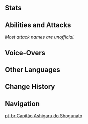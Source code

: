 {{Enemy Infobox
|image    = Enemy Shogunate Infantry Captain Icon.png
|weakpoint = yes
|type     = Quest Enemies
|group    = Shogunate Samurai
|family   = Other Human Factions
|faction  = Shogun's Army
}}
{{Enemy Intro}}

==Stats==
{{Enemy Stats
|phys_res  = -20%
|hp_ratio  = 2.4
|hp_type   = 1
|atk_ratio = 2
}}

==Abilities and Attacks==
''Most attack names are unofficial.''

{{Enemy Attacks
|name_1 = Stab
|desc_1 = Performs a quick stab with their spear, dealing '''100% ATK''' as {{Color|Physical DMG}}.

|name_2 = Spear Combo
|desc_2 = Performs 3 stab combo with their spear, dealing '''100% ATK''' as {{Color|Physical DMG}} with each stab.

|name_3 = Dodge
|desc_3 = Jumps backwards away from the player.

|name_4 = Rally
|desc_4 = The Shogunate Infantry Captain rallies nearby Shogunate Infantries, causing them to perform 3-stab combo.
|file_4 = Shogunate Infantry Stab 2
}}

==Voice-Overs==
{{VO/Enemy
|enemy                   = Shogunate Captain
|vo_01_00_title          = Spotting the Player
|vo_01_01_file           = VO {lang}{name} - Battle Formation.ogg
|vo_01_01_tx_en          = Battle formation!
|vo_01_01_tx_zh          = 
|vo_01_01_tx_ja          = 
|vo_01_01_tx_ko          = 
|vo_01_02_file           = VO {lang}{name} - Who Goes There.ogg
|vo_01_02_tx_en          = Who goes there!?
|vo_01_02_tx_zh          = 
|vo_01_02_tx_ja          = 
|vo_01_02_tx_ko          = 

|vo_02_00_title          = Spear Combo
|vo_02_01_file           = VO {lang}{name} - You Cannot Match My Bravery.ogg
|vo_02_01_tx_en          = You cannot match my bravery!
|vo_02_01_tx_zh          = 
|vo_02_01_tx_ja          = 
|vo_02_01_tx_ko          = 
|vo_02_02_file           = VO {lang}{name} - Take This.ogg
|vo_02_02_tx_en          = Take this!
|vo_02_02_tx_zh          = 
|vo_02_02_tx_ja          = 
|vo_02_02_tx_ko          = 

|vo_03_00_title          = Rallying
|vo_03_01_file           = VO {lang}{name} - Soldiers Quick.ogg
|vo_03_01_tx_en          = Soldiers, quick!
|vo_03_01_tx_zh          = 
|vo_03_01_tx_ja          = 
|vo_03_01_tx_ko          = 
|vo_03_02_file           = VO {lang}{name} - Get Them.ogg
|vo_03_02_tx_en          = Get them!
|vo_03_02_tx_zh          = 
|vo_03_02_tx_ja          = 
|vo_03_02_tx_ko          = 

|vo_04_00_title          = Staggered
|vo_04_01_tx_en          = {{A|VO Shogunate Captain - Staggered 01.ogg}} {{A|VO Shogunate Captain - Staggered 02.ogg}} {{A|VO Shogunate Captain - Staggered 03.ogg}} {{A|VO Shogunate Captain - Staggered 04.ogg}} {{A|VO Shogunate Captain - Staggered 05.ogg}}

|vo_05_00_title          = Defeated
|vo_05_01_file           = VO {lang}{name} - I Wont Forget This.ogg
|vo_05_01_tx_en          = I won't forget this...
|vo_05_01_tx_zh          = 
|vo_05_01_tx_ja          = 
|vo_05_01_tx_ko          = 
|vo_05_02_file           = VO {lang}{name} - Ive Lost.ogg
|vo_05_02_tx_en          = I've lost...
|vo_05_02_tx_zh          = 
|vo_05_02_tx_ja          = 
|vo_05_02_tx_ko          = 
}}

==Other Languages==
{{Other Languages
|en      = Shogunate Infantry Captain
|zhs     = 幕府足轻头
|zhs_rm  = Mùfǔ Zú Qīng Tóu
|zht     = 幕府足輕頭
|zht_rm  = Mùfǔ Zú Qīng Tóu
|zh_tl   = Shogunate Light Infantry Leader
|ja      = 幕府の足軽頭
|ja_rm   = Bakufu no Ashigaru-gashira
|ja_tl   = Shogunate Ashigaru Captain
|ko      = 막부 아시가루 두목
|ko_rm   = Makbu Asigaru Dumok
|ko_tl   = Shogunate Ashigaru Captain
|es      = Capitán Ashigaru del shogunato
|es_tl   = Shogunate Ashigaru Captain
|fr      = Ashigaru en chef du Shogunat
|fr_tl   = Shogunate Ashigaru Chief
|ru      = Капитан пехоты сёгуната
|ru_tl   = Shogunate Infantry Captain
|th      = Shogunate Infantry Captain
|vi      = Bộ Binh Trưởng Shogunate
|vi_tl   = 
|de      = Bakufu-Truppenführer
|de_tl   = [[Bakufu]] Troop Leader
|id      = Shogunate Infantry Captain
|pt      = Capitão Ashigaru do Shogunato
|pt_tl   = Shogunate Ashigaru Captain
|tr      = Şogunluk Piyade Yüzbaşısı
|tr_tl   = 
|it      = Capitano della Fanteria dello Shogunato
|it_tl   = 
}}

==Change History==
{{Change History|2.0}}

==Navigation==
{{Enemy Navbox|Special}}

[[pt-br:Capitão Ashigaru do Shogunato]]